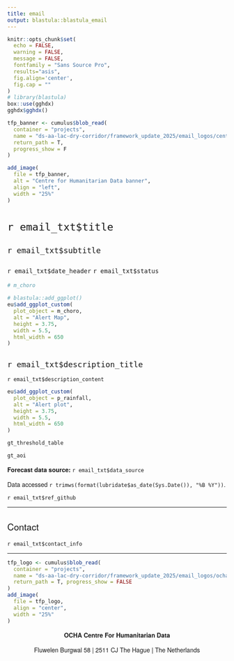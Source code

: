 ```yaml
---
title: email
output: blastula::blastula_email
---
```


<style type = "text/css">

h1, h2, h3 {
  font-family: Arvo, "Helvetica Neue", Helvetica, Arial, sans-serif;
  font-weight: normal
}

p {
  font-family: "Source Sans Pro", "Helvetica Neue", Helvetica, Arial, sans-serif
}

</style>

```r
knitr::opts_chunk$set(
  echo = FALSE,
  warning = FALSE,
  message = FALSE,
  fontfamily = "Sans Source Pro",
  results="asis",
  fig.align='center',
  fig.cap = "" 
)
# library(blastula)
box::use(gghdx)
gghdx$gghdx()
```


```r
tfp_banner <- cumulus$blob_read(
  container = "projects",
  name = "ds-aa-lac-dry-corridor/framework_update_2025/email_logos/centre_banner.png" , 
  return_path = T,
  progress_show = F
)

add_image(
  file = tfp_banner,
  alt = "Centre for Humanitarian Data banner",
  align = "left",
  width = "25%"
)
```


# `r email_txt$title`

## `r email_txt$subtitle`

### `r email_txt$date_header`  `r email_txt$status`

```r
# m_choro

# blastula::add_ggplot()
eu$add_ggplot_custom(
  plot_object = m_choro,
  alt = "Alert Map",
  height = 3.75,
  width = 5.5,
  html_width = 650
)
```


## `r email_txt$description_title`

`r email_txt$description_content`

```r
eu$add_ggplot_custom(
  plot_object = p_rainfall,
  alt = "Alert plot",
  height = 3.75,
  width = 5.5,
  html_width = 650
)

```

```r
gt_threshold_table 

```


```r
gt_aoi
```


**Forecast data source:** `r email_txt$data_source`

Data accessed `r trimws(format(lubridate$as_date(Sys.Date()), "%B %Y"))`. 

`r email_txt$ref_github`

----

## Contact

`r email_txt$contact_info`

----

```r

tfp_logo <- cumulus$blob_read(
  container = "projects",
  name = "ds-aa-lac-dry-corridor/framework_update_2025/email_logos/ocha_logo_wide.png" , 
  return_path = T, progress_show = FALSE
)
add_image(
  file = tfp_logo,
  align = "center",
  width = "25%"
)
```

<p>
<center>

<b> OCHA Centre For Humanitarian Data </b>

Fluwelen Burgwal 58 | 2511 CJ The Hague | The Netherlands

</center>
</p>
